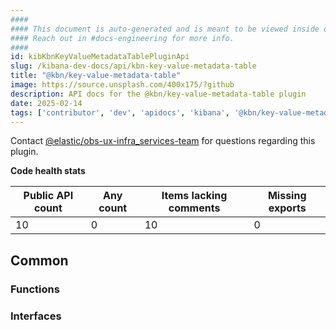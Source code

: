 ```yaml
---
####
#### This document is auto-generated and is meant to be viewed inside our experimental, new docs system.
#### Reach out in #docs-engineering for more info.
####
id: kibKbnKeyValueMetadataTablePluginApi
slug: /kibana-dev-docs/api/kbn-key-value-metadata-table
title: "@kbn/key-value-metadata-table"
image: https://source.unsplash.com/400x175/?github
description: API docs for the @kbn/key-value-metadata-table plugin
date: 2025-02-14
tags: ['contributor', 'dev', 'apidocs', 'kibana', '@kbn/key-value-metadata-table']
---
```




Contact [@elastic/obs-ux-infra_services-team](https://github.com/orgs/elastic/teams/obs-ux-infra_services-team) for questions regarding this plugin.

**Code health stats**

| Public API count  | Any count | Items lacking comments | Missing exports |
|-------------------|-----------|------------------------|-----------------|
| 10 | 0 | 10 | 0 |

## Common

### Functions
<DocDefinitionList data={kbnKeyValueMetadataTableObj.common.functions}/>

### Interfaces
<DocDefinitionList data={kbnKeyValueMetadataTableObj.common.interfaces}/>

